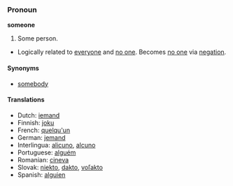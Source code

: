 === Pronoun ===
'''someone'''
#Some person.
*Logically related to [[everyone]] and [[no one]].  Becomes [[no one]] via [[negation]].

==== Synonyms ====
* [[somebody]]

==== Translations ====
*Dutch: [[iemand]]
*Finnish: [[joku]]
*French: [[quelqu'un]]
*German: [[jemand]]
*Interlingua: [[alicuno]], [[alcuno]]
*Portuguese: [[alguém]]
*Romanian: [[cineva]]
*Slovak: [[niekto#Slovak|niekto]], [[dakto#Slovak|dakto]], [[voľakto]]
*Spanish: [[alguien]]